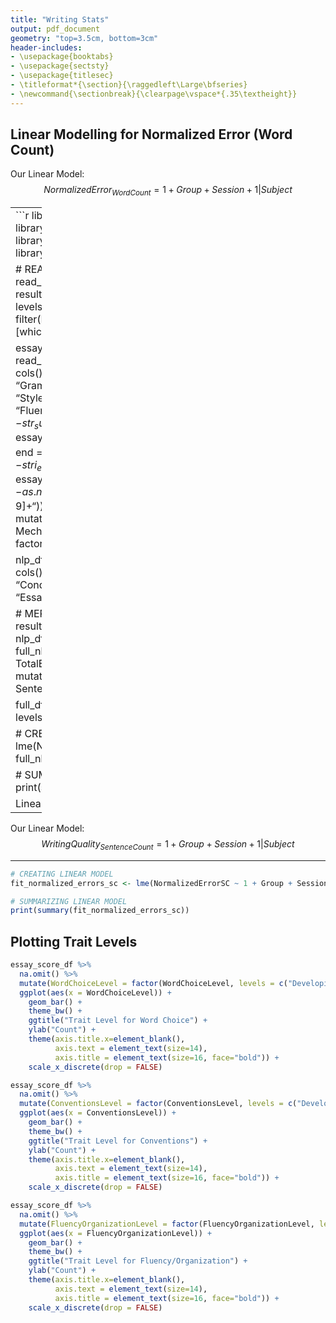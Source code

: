 ```yaml
--- 
title: "Writing Stats" 
output: pdf_document 
geometry: "top=3.5cm, bottom=3cm" 
header-includes: 
- \usepackage{booktabs} 
- \usepackage{sectsty} 
- \usepackage{titlesec} 
- \titleformat*{\section}{\raggedleft\Large\bfseries} 
- \newcommand{\sectionbreak}{\clearpage\vspace*{.35\textheight}} 
--- 
```


\newpage 
Linear Modelling for Normalized Error (Word Count) 
----- 

Our Linear Model: 
$$ 
 Normalized Error_{Word Count} = 1 + Group + Session + 1|Subject 
$$ 

----- 
```r

library(tidyverse) 
library(knitr) 
library(grid) 
library(gridExtra) 
library(kableExtra) 
library(nlme) 
library(stringr) 
library(stringi) 
library(scales) 
library(wesanderson) 

# READING IN CSV FILES 
result_df <- read_csv("testing_df.csv", col_types = cols()) 
result_df <- result_df %>% 
  mutate(Condition = factor(Condition, levels = c("BL", "IL", "BH", "IH"))) %>% 
  filter(Measurement == "PP") 
colnames(result_df)[which(names(result_df) == "Condition")] <- "Group" 

essay_score_df <- read_csv("essay_score_master_file.csv", col_types = cols()) 
names(essay_score_df) <- c("Subject", "Score", "GrammaticalErrors",	"UsageErrors", "MechanicErrors", 
                           "StyleErrors", "WordChoiceLevel", "ConventionsLevel", "FluencyOrganizationLevel") 
essay_score_df$Session <- str_sub(essay_score_df$Subject, start = -2) 
essay_score_df$Subject <- str_sub(essay_score_df$Subject, end = 4) 
essay_score_df$Warning <- stri_extract_first_regex(essay_score_df$Score, "[a-zA-Z]*") 
essay_score_df$Score <- as.numeric(stri_extract_first_regex(essay_score_df$Score, "[0-9]+")) 
essay_score_df <- essay_score_df %>% 
  mutate(TotalErrors = GrammaticalErrors + UsageErrors + MechanicErrors + StyleErrors) %>% 
  mutate(Session = factor(Session, levels = c("WB", "DT"))) 

nlp_df <- read_csv("essay_nlp_results.csv", col_types = cols()) 
nlp_df <- nlp_df[ , !names(nlp_df) %in% "Condition"] 
colnames(nlp_df)[which(names(nlp_df) == "Essay")] <- "Session" 

# MERGING CSV FILES 
full_df <- merge(essay_score_df, result_df, by = "Subject") 
full_nlp_df <- merge(full_df, nlp_df, by = c("Subject", "Session")) 
full_nlp_df <- full_nlp_df %>% 
  mutate(NormalizedErrorWC = TotalErrors / WordCount) %>% 
  mutate(NormalizedErrorSC = TotalErrors / SentenceCount) 

full_df <- full_df %>% 
  mutate(Group = factor(Group, levels = c("BL", "IL", "BH", "IH"))) 

# CREATING LINEAR MODEL 
fit_normalized_errors_wc <- lme(NormalizedErrorWC ~ 1 + Group + Session, data = full_nlp_df, random = ~1|Subject, na.action = na.omit) 

# SUMMARIZING LINEAR MODEL 
print(summary(fit_normalized_errors_wc)) 
``` 

\newpage 
Linear Modelling for Normalized Error (Sentence Count) 
----- 

Our Linear Model: 
$$ 
 Writing Quality_{Sentence Count} = 1 + Group + Session + 1|Subject 
$$ 

----- 
```r
# CREATING LINEAR MODEL 
fit_normalized_errors_sc <- lme(NormalizedErrorSC ~ 1 + Group + Session, data = full_nlp_df, random = ~1|Subject, na.action = na.omit) 

# SUMMARIZING LINEAR MODEL 
print(summary(fit_normalized_errors_sc)) 
``` 

\newpage 
## Plotting Trait Levels 

```r

essay_score_df %>% 
  na.omit() %>% 
  mutate(WordChoiceLevel = factor(WordChoiceLevel, levels = c("Developing", "Proficient", "Advanced"))) %>% 
  ggplot(aes(x = WordChoiceLevel)) + 
    geom_bar() + 
    theme_bw() + 
    ggtitle("Trait Level for Word Choice") + 
    ylab("Count") + 
    theme(axis.title.x=element_blank(), 
          axis.text = element_text(size=14), 
          axis.title = element_text(size=16, face="bold")) + 
    scale_x_discrete(drop = FALSE) 

``` 

\newpage 
```r

essay_score_df %>% 
  na.omit() %>% 
  mutate(ConventionsLevel = factor(ConventionsLevel, levels = c("Developing", "Proficient", "Advanced"))) %>% 
  ggplot(aes(x = ConventionsLevel)) + 
    geom_bar() + 
    theme_bw() + 
    ggtitle("Trait Level for Conventions") + 
    ylab("Count") + 
    theme(axis.title.x=element_blank(), 
          axis.text = element_text(size=14), 
          axis.title = element_text(size=16, face="bold")) + 
    scale_x_discrete(drop = FALSE) 

``` 

\newpage 
```r

essay_score_df %>% 
  na.omit() %>% 
  mutate(FluencyOrganizationLevel = factor(FluencyOrganizationLevel, levels = c("Developing", "Proficient", "Advanced"))) %>% 
  ggplot(aes(x = FluencyOrganizationLevel)) + 
    geom_bar() + 
    theme_bw() + 
    ggtitle("Trait Level for Fluency/Organization") + 
    ylab("Count") + 
    theme(axis.title.x=element_blank(), 
          axis.text = element_text(size=14), 
          axis.title = element_text(size=16, face="bold")) + 
    scale_x_discrete(drop = FALSE) 

``` 